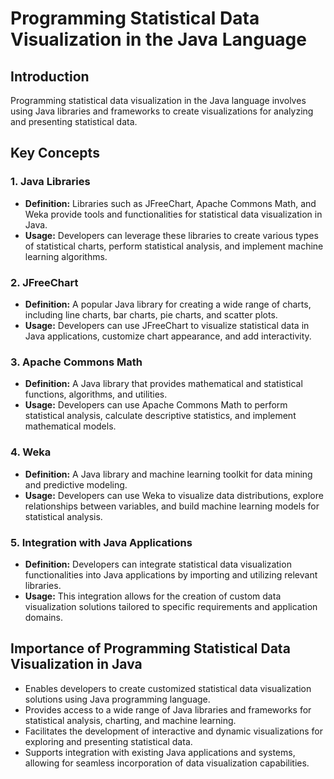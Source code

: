 # Programming Statistical Data Visualization in the Java Language

## Introduction
Programming statistical data visualization in the Java language involves using Java libraries and frameworks to create visualizations for analyzing and presenting statistical data.

## Key Concepts

### 1. Java Libraries
- **Definition:** Libraries such as JFreeChart, Apache Commons Math, and Weka provide tools and functionalities for statistical data visualization in Java.
- **Usage:** Developers can leverage these libraries to create various types of statistical charts, perform statistical analysis, and implement machine learning algorithms.

### 2. JFreeChart
- **Definition:** A popular Java library for creating a wide range of charts, including line charts, bar charts, pie charts, and scatter plots.
- **Usage:** Developers can use JFreeChart to visualize statistical data in Java applications, customize chart appearance, and add interactivity.

### 3. Apache Commons Math
- **Definition:** A Java library that provides mathematical and statistical functions, algorithms, and utilities.
- **Usage:** Developers can use Apache Commons Math to perform statistical analysis, calculate descriptive statistics, and implement mathematical models.

### 4. Weka
- **Definition:** A Java library and machine learning toolkit for data mining and predictive modeling.
- **Usage:** Developers can use Weka to visualize data distributions, explore relationships between variables, and build machine learning models for statistical analysis.

### 5. Integration with Java Applications
- **Definition:** Developers can integrate statistical data visualization functionalities into Java applications by importing and utilizing relevant libraries.
- **Usage:** This integration allows for the creation of custom data visualization solutions tailored to specific requirements and application domains.

## Importance of Programming Statistical Data Visualization in Java
- Enables developers to create customized statistical data visualization solutions using Java programming language.
- Provides access to a wide range of Java libraries and frameworks for statistical analysis, charting, and machine learning.
- Facilitates the development of interactive and dynamic visualizations for exploring and presenting statistical data.
- Supports integration with existing Java applications and systems, allowing for seamless incorporation of data visualization capabilities.